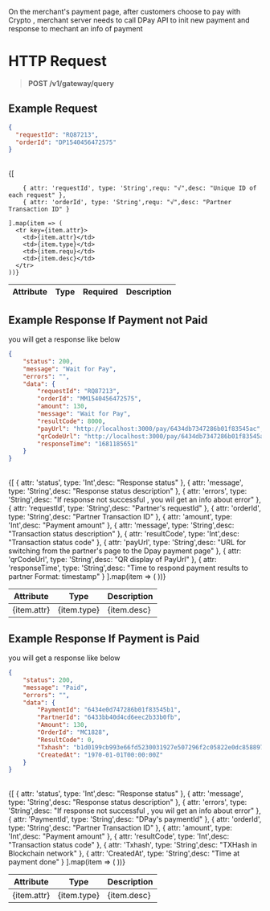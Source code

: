 

On the merchant's payment page, after customers choose to pay with Crypto , merchant server needs to call DPay API to init new payment and response to mechant an info of payment 
# HTTP Request
> **POST /v1/gateway/query**  

## Example Request
```json
{
  "requestId": "RQ87213",
  "orderId": "DP1540456472575"
}
```

<br />
<table>
  <thead>
    <tr>
      <th>Attribute</th>
      <th>Type</th>
      <th>Required</th>
      <th>Description</th>
    </tr>
  </thead>
  <tbody>
    {[
        
        { attr: 'requestId', type: 'String',requ: "√",desc: "Unique ID of each request" },
        { attr: 'orderId', type: 'String',requ: "√",desc: "Partner Transaction ID" }
       
    ].map(item => (
      <tr key={item.attr}>
        <td>{item.attr}</td>
        <td>{item.type}</td>
        <td>{item.requ}</td>
        <td>{item.desc}</td>
      </tr>
    ))}
  </tbody>
</table>


## Example Response If Payment not Paid
you will get a response like below
```json
{
    "status": 200,
    "message": "Wait for Pay",
    "errors": "",
    "data": {
        "requestId": "RQ87213",
        "orderId": "MM1540456472575",
        "amount": 130,
        "message": "Wait for Pay",
        "resultCode": 8000,
        "payUrl": "http://localhost:3000/pay/6434db7347286b01f83545ac",
        "qrCodeUrl": "http://localhost:3000/pay/6434db7347286b01f83545ac/qr",
        "responseTime": "1681185651"
    }
}
```
<br />
<table>
  <thead>
    <tr>
      <th>Attribute</th>
      <th>Type</th>
      <th>Description</th>
    </tr>
  </thead>
  <tbody>
    {[
        { attr: 'status', type: 'Int',desc: "Response status" },
        { attr: 'message', type: 'String',desc: "Response status description" },
        { attr: 'errors', type: 'String',desc: "If response not successful , you wil get an info about error" },
        { attr: 'requestId', type: 'String',desc: "Partner's requestId" },
        { attr: 'orderId', type: 'String',desc: "Partner Transaction ID" },
        { attr: 'amount', type: 'Int',desc: "Payment amount" },
        { attr: 'message', type: 'String',desc: "Transaction status description" },
        { attr: 'resultCode', type: 'Int',desc: "Transaction status code" },
        { attr: 'payUrl', type: 'String',desc: "URL for switching from the partner's page to the Dpay payment page" },
        { attr: 'qrCodeUrl', type: 'String',desc: "QR display of PayUrl" },
        { attr: 'responseTime', type: 'String',desc: "Time to respond payment results to partner Format: timestamp" }
    ].map(item => (
      <tr key={item.attr}>
        <td>{item.attr}</td>
        <td>{item.type}</td>
        <td>{item.desc}</td>
      </tr>
    ))}
  </tbody>
</table>

## Example Response If Payment is Paid
you will get a response like below
```json
{
    "status": 200,
    "message": "Paid",
    "errors": "",
    "data": {
        "PaymentId": "6434e0d747286b01f83545b1",
        "PartnerId": "6433bb40d4cd6eec2b33b0fb",
        "Amount": 130,
        "OrderId": "MC1828",
        "ResultCode": 0,
        "Txhash": "b1d0199cb993e66fd5230031927e507296f2c05822e0dc858897eb889de64c18",
        "CreatedAt": "1970-01-01T00:00:00Z"
    }
}
```
<br />
<table>
  <thead>
    <tr>
      <th>Attribute</th>
      <th>Type</th>
      <th>Description</th>
    </tr>
  </thead>
  <tbody>
    {[
        { attr: 'status', type: 'Int',desc: "Response status" },
        { attr: 'message', type: 'String',desc: "Response status description" },
        { attr: 'errors', type: 'String',desc: "If response not successful , you wil get an info about error" },
        { attr: 'PaymentId', type: 'String',desc: "DPay's paymentId" },
        { attr: 'orderId', type: 'String',desc: "Partner Transaction ID" },
        { attr: 'amount', type: 'Int',desc: "Payment amount" },
        { attr: 'resultCode', type: 'Int',desc: "Transaction status code" },
        { attr: 'Txhash', type: 'String',desc: "TXHash in Blockchain network" },
        { attr: 'CreatedAt', type: 'String',desc: "Time at payment done" }
    ].map(item => (
      <tr key={item.attr}>
        <td>{item.attr}</td>
        <td>{item.type}</td>
        <td>{item.desc}</td>
      </tr>
    ))}
  </tbody>
</table>